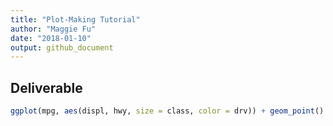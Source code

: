 ```yaml
---
title: "Plot-Making Tutorial"
author: "Maggie Fu"
date: "2018-01-10"
output: github_document
---
```


## Deliverable
```r
ggplot(mpg, aes(displ, hwy, size = class, color = drv)) + geom_point()
```

